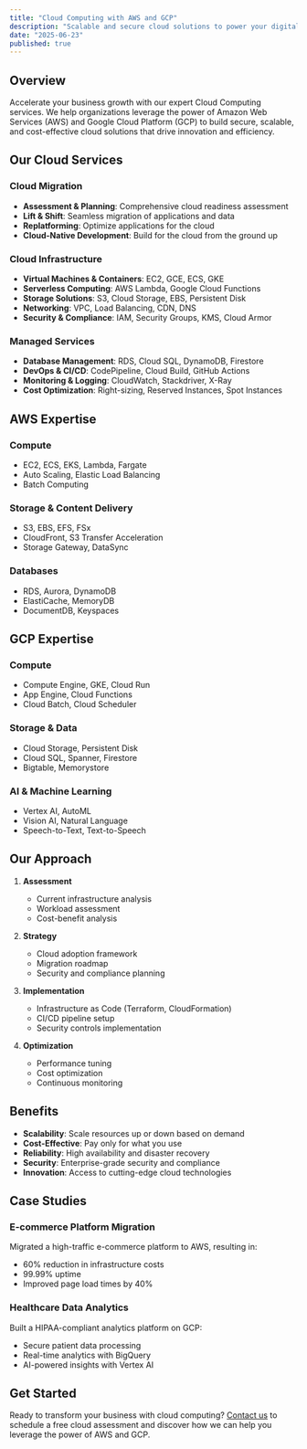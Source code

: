 ```yaml
---
title: "Cloud Computing with AWS and GCP"
description: "Scalable and secure cloud solutions to power your digital transformation"
date: "2025-06-23"
published: true
---
```


## Overview
Accelerate your business growth with our expert Cloud Computing services. We help organizations leverage the power of Amazon Web Services (AWS) and Google Cloud Platform (GCP) to build secure, scalable, and cost-effective cloud solutions that drive innovation and efficiency.

## Our Cloud Services

### Cloud Migration
- **Assessment & Planning**: Comprehensive cloud readiness assessment
- **Lift & Shift**: Seamless migration of applications and data
- **Replatforming**: Optimize applications for the cloud
- **Cloud-Native Development**: Build for the cloud from the ground up

### Cloud Infrastructure
- **Virtual Machines & Containers**: EC2, GCE, ECS, GKE
- **Serverless Computing**: AWS Lambda, Google Cloud Functions
- **Storage Solutions**: S3, Cloud Storage, EBS, Persistent Disk
- **Networking**: VPC, Load Balancing, CDN, DNS
- **Security & Compliance**: IAM, Security Groups, KMS, Cloud Armor

### Managed Services
- **Database Management**: RDS, Cloud SQL, DynamoDB, Firestore
- **DevOps & CI/CD**: CodePipeline, Cloud Build, GitHub Actions
- **Monitoring & Logging**: CloudWatch, Stackdriver, X-Ray
- **Cost Optimization**: Right-sizing, Reserved Instances, Spot Instances

## AWS Expertise

### Compute
- EC2, ECS, EKS, Lambda, Fargate
- Auto Scaling, Elastic Load Balancing
- Batch Computing

### Storage & Content Delivery
- S3, EBS, EFS, FSx
- CloudFront, S3 Transfer Acceleration
- Storage Gateway, DataSync

### Databases
- RDS, Aurora, DynamoDB
- ElastiCache, MemoryDB
- DocumentDB, Keyspaces

## GCP Expertise

### Compute
- Compute Engine, GKE, Cloud Run
- App Engine, Cloud Functions
- Cloud Batch, Cloud Scheduler

### Storage & Data
- Cloud Storage, Persistent Disk
- Cloud SQL, Spanner, Firestore
- Bigtable, Memorystore

### AI & Machine Learning
- Vertex AI, AutoML
- Vision AI, Natural Language
- Speech-to-Text, Text-to-Speech

## Our Approach

1. **Assessment**
   - Current infrastructure analysis
   - Workload assessment
   - Cost-benefit analysis

2. **Strategy**
   - Cloud adoption framework
   - Migration roadmap
   - Security and compliance planning

3. **Implementation**
   - Infrastructure as Code (Terraform, CloudFormation)
   - CI/CD pipeline setup
   - Security controls implementation

4. **Optimization**
   - Performance tuning
   - Cost optimization
   - Continuous monitoring

## Benefits

- **Scalability**: Scale resources up or down based on demand
- **Cost-Effective**: Pay only for what you use
- **Reliability**: High availability and disaster recovery
- **Security**: Enterprise-grade security and compliance
- **Innovation**: Access to cutting-edge cloud technologies

## Case Studies

### E-commerce Platform Migration
Migrated a high-traffic e-commerce platform to AWS, resulting in:
- 60% reduction in infrastructure costs
- 99.99% uptime
- Improved page load times by 40%

### Healthcare Data Analytics
Built a HIPAA-compliant analytics platform on GCP:
- Secure patient data processing
- Real-time analytics with BigQuery
- AI-powered insights with Vertex AI

## Get Started
Ready to transform your business with cloud computing? [Contact us](/contact) to schedule a free cloud assessment and discover how we can help you leverage the power of AWS and GCP.
